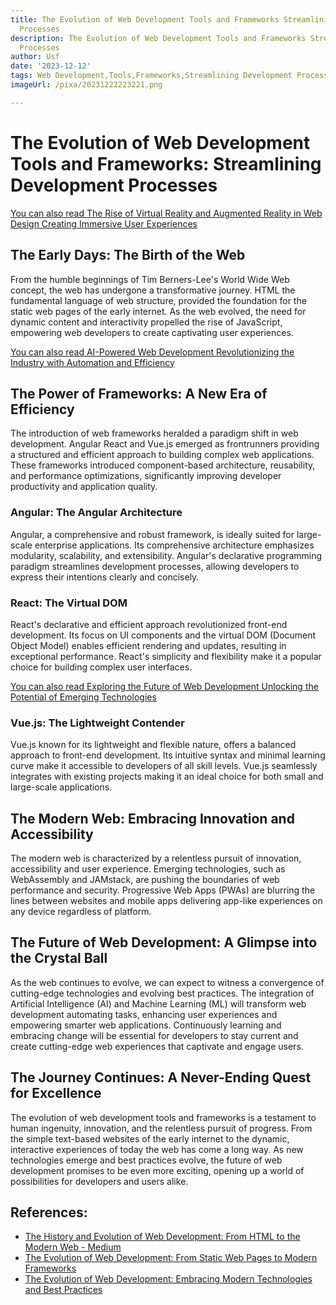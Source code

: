 ```yaml
---
title: The Evolution of Web Development Tools and Frameworks Streamlining Development
  Processes
description: The Evolution of Web Development Tools and Frameworks Streamlining Development
  Processes
author: Usf
date: '2023-12-12'
tags: Web Development,Tools,Frameworks,Streamlining Development Processes
imageUrl: /pixa/20231222223221.png

---
```

# The Evolution of Web Development Tools and Frameworks: Streamlining Development Processes

[You can also read The Rise of Virtual Reality and Augmented Reality in Web Design Creating  Immersive User Experiences](The%20Rise%20of%20Virtual%20Reality%20and%20Augmented%20Reality%20in%20Web%20Design%20Creating%20Immersive%20User%20Experiences)


## The Early Days: The Birth of the Web

From the humble beginnings of Tim Berners-Lee's World Wide Web concept, the web has undergone a transformative journey. HTML the fundamental language of  web structure, provided the foundation for the  static web pages of  the early internet. As the web evolved, the need for dynamic content and interactivity propelled the rise of  JavaScript, empowering web developers to create captivating user experiences.

[You can also read AI-Powered Web Development Revolutionizing  the Industry with Automation and Efficiency](AI-Powered%20Web%20Development%20Revolutionizing%20the%20Industry%20with%20Automation%20and%20Efficiency)


## The  Power of Frameworks: A New Era of Efficiency

The introduction  of web frameworks heralded a paradigm shift in web development. Angular React and Vue.js emerged as frontrunners providing a structured and efficient approach to building complex web applications. These frameworks introduced  component-based architecture, reusability,  and performance optimizations,  significantly improving developer productivity and application quality.

### Angular: The Angular Architecture

Angular, a comprehensive and robust framework, is ideally suited for large-scale enterprise applications. Its comprehensive architecture  emphasizes  modularity, scalability, and extensibility. Angular's declarative  programming paradigm streamlines development processes, allowing developers  to  express their intentions clearly and concisely.

### React: The Virtual DOM

React's declarative and efficient approach  revolutionized  front-end development. Its focus on UI components and the virtual DOM (Document Object Model) enables efficient rendering and updates, resulting  in exceptional performance. React's simplicity and flexibility make it a popular choice for  building complex  user  interfaces.

[You can  also read Exploring the Future of Web Development Unlocking the Potential of Emerging Technologies](Exploring%20the%20Future%20of%20Web%20Development%20Unlocking%20the%20Potential%20of%20Emerging%20Technologies)


### Vue.js: The Lightweight Contender

Vue.js known for its lightweight  and flexible nature, offers a balanced  approach to front-end development. Its intuitive syntax and minimal learning curve make it accessible to developers  of  all skill levels. Vue.js seamlessly integrates with existing projects making it an ideal choice for both small  and large-scale applications.

## The Modern Web: Embracing Innovation and Accessibility

The modern web is characterized by a  relentless pursuit of innovation, accessibility and user experience. Emerging technologies, such as WebAssembly and  JAMstack, are pushing the boundaries of web performance and security. Progressive Web Apps (PWAs) are blurring  the lines between websites and mobile apps delivering app-like  experiences  on any device regardless  of  platform.

## The Future of Web Development: A Glimpse into the Crystal Ball

As the web continues to  evolve, we can  expect  to witness a convergence of cutting-edge technologies and evolving best practices. The integration of  Artificial Intelligence  (AI) and Machine Learning (ML) will transform web development automating  tasks, enhancing user experiences and empowering smarter web applications. Continuously  learning and embracing change will  be essential  for developers to stay  current and create cutting-edge web experiences that  captivate and engage users.

## The Journey Continues: A Never-Ending Quest for Excellence

The evolution of web development  tools and frameworks is a testament to human ingenuity, innovation,  and the relentless pursuit of progress. From the simple  text-based websites of the early internet to the  dynamic, interactive experiences of  today the web has come a long way. As new technologies emerge and best  practices evolve, the future of web development promises to be even more  exciting, opening up a world of possibilities for developers and users alike.

## References:
- [The History and Evolution of Web Development: From HTML to the Modern Web - Medium](https://medium.com/@Abhishek-Tiwari/the-history-and-evolution-of-web-development-from-html-to-the-modern-web-982e3f90e891)
- [The Evolution of Web Development: From Static Web Pages to Modern Frameworks](https://www.linkedin.com/pulse/evolution-web-development-from-static-pages-modern-abhay-pratap-singh)
- [The Evolution of Web Development: Embracing Modern Technologies and Best Practices](https://www.technetexperts.com/evolution-of-web-development/amp/)
